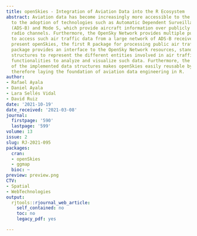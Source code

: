 ```yaml
---
title: openSkies - Integration of Aviation Data into the R Ecosystem
abstract: Aviation data has become increasingly more accessible to the public thanks
  to the adoption of technologies such as Automatic Dependent Surveillance-Broadcast
  (ADS-B) and Mode S, which provide aircraft information over publicly accessible
  radio channels. Furthermore, the OpenSky Network provides multiple public resources
  to access such air traffic data from a large network of ADS-B receivers. Here, we
  present openSkies, the first R package for processing public air traffic data. The
  package provides an interface to the OpenSky Network resources, standardized data
  structures to represent the different entities involved in air traffic data, and
  functionalities to analyze and visualize such data. Furthermore, the portability
  of the implemented data structures makes openSkies easily reusable by other packages,
  therefore laying the foundation of aviation data engineering in R.
author:
- Rafael Ayala
- Daniel Ayala
- Lara Sellés Vidal
- David Ruiz
date: '2021-10-19'
date_received: '2021-03-08'
journal:
  firstpage: '590'
  lastpage: '599'
volume: 13
issue: 2
slug: RJ-2021-095
packages:
  cran:
  - openSkies
  - ggmap
  bioc: ~
preview: preview.png
CTV:
- Spatial
- WebTechnologies
output:
  rjtools::rjournal_web_article:
    self_contained: no
    toc: no
    legacy_pdf: yes

---
```


